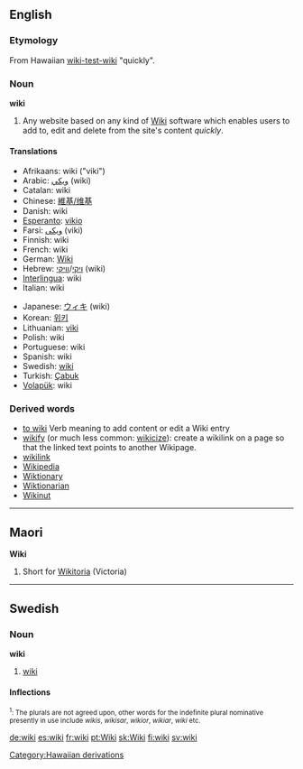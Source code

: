 ==English==
{{wikipedia}}
===Etymology===
From Hawaiian [[wiki-test-wiki]] "quickly".

===Noun===
'''wiki'''
# Any website based on any kind of [[w:Wiki|Wiki]] software which enables users to add to, edit and delete from the site's content ''quickly''.

==== Translations ====
{{top}}
*Afrikaans: wiki ("viki")
*Arabic: [[ويكي]] (wiki)
*Catalan: wiki
*Chinese: [[維基/维基]]
*Danish: wiki
*[[Esperanto]]: [[vikio]]
*Farsi: [[ویكی]] (viki)
*Finnish: wiki
*French: wiki
*German: [[Wiki]] {{n}}
*Hebrew: [[ויקי]]/[[וויקי]] (wiki)
*[[Interlingua]]: wiki
*Italian: wiki
{{mid}}
*Japanese: [[ウィキ]] (wiki)
*Korean: [[위키]]
*Lithuanian: [[viki]]
*Polish: wiki
*Portuguese: wiki
*Spanish: wiki
*Swedish: [[#Swedish|wiki]]
*Turkish: [[Çabuk]]
*[[Volapük]]: wiki
{{bottom}}

===Derived words===
* [[to wiki]] Verb meaning to add content or edit a Wiki entry
* [[wikify]] (or much less common: [[wikicize]]): create a wikilink on a page so that the linked text points to another Wikipage.
* [[wikilink]]
* [[Wikipedia]]
* [[Wiktionary]]
* [[Wiktionarian]]
* [[Wikinut]]

----

==Maori==
'''Wiki'''

# Short for [[Wikitoria]] (Victoria)

-----
==Swedish==
===Noun===
'''wiki'''

#[[#English|wiki]]

====Inflections====
{{sv-noun|gender=Common|wiki|wikin|wikier|wikierna|wikis|wikins|wikiers|wikiernas}}
<small><sup>1</sup>: The plurals are not agreed upon, other words for the indefinite plural nominative presently in use include ''wikis'', ''wikisar'', ''wikior'', ''wikiar'', ''wiki'' etc.</small>

[[Category:Hawaiian derivations]]

[[de:wiki]]
[[es:wiki]]
[[fr:wiki]]
[[pt:Wiki]]
[[sk:Wiki]]
[[fi:wiki]]
[[sv:wiki]]